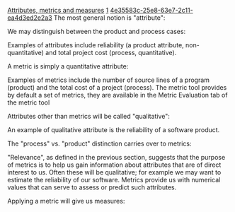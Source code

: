 [[Property:title|Attributes, metrics and measures]]
[[Property:weight|1]]
[[Property:uuid|4e35583c-25e8-63e7-2c11-ea4d3ed2e2a3]]
The most general notion is "attribute":

{{definition|Attribute|An '''attribute''' is a property, qualitative or quantitative, of software products or processes. }}
<!--break-->
We may distinguish between the product and process cases:

{{definition|Product attribute, process attribute|A '''product attribute''' is an attribute that characterizes a software product or set of products. A '''process attribute''' is an attribute that characterizes a software-related process, such as development, maintenance, documentation, management, or multiple instances of such a process. }}

Examples of attributes include reliability (a product attribute, non-quantitative) and total project cost (process, quantitative).

A metric is simply a quantitative attribute:

{{definition|Metric|A '''metric''' is an attribute whose values are numbers (integers or reals), expressed relative to a certain '''unit''' specified as part of the metric definition. }}

Examples of metrics include the number of source lines of a program (product) and the total cost of a project (process). The metric tool provides by default a set of metrics, they are available in the Metric Evaluation tab of the metric tool

Attributes other than metrics will be called "qualitative":

{{definition|Qualitative attribute|A '''qualitative attribute''' is an attribute other than a metric. }}

An example of qualitative attribute is the reliability of a software product.

The "process" vs. "product" distinction carries over to metrics:

{{definition|Product metric, process metric|A metric is a '''product metric''' if it is a product attribute, a '''process metric''' if it is a process attribute. }}

"Relevance", as defined in the previous section, suggests that the purpose of metrics is to help us gain information about attributes that are of direct interest to us. Often these will be qualitative; for example we may want to estimate the reliability of our software. Metrics provide us with numerical values that can serve to assess or predict such attributes.

Applying a metric will give us measures:

{{definition|Measure|A '''measure''' is the value of a metric for a certain process or product. }}

